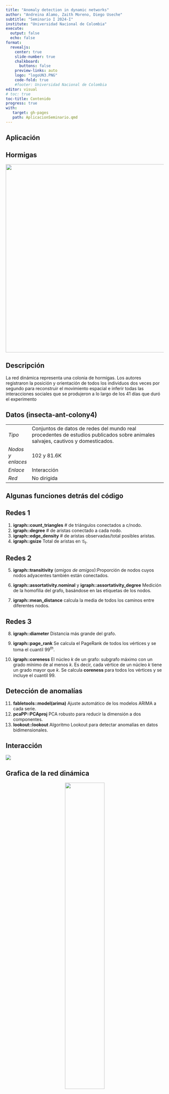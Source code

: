 ```yaml
---
title: "Anomaly detection in dynamic networks"
author: "Andreina Alamo, Zaith Moreno, Diego Useche"
subtitle: "Seminario I 2024-I"
institute: "Universidad Nacional de Colombia"
execute: 
  output: false
  echo: false
format:
  revealjs: 
    center: true
    slide-number: true
    chalkboard: 
      buttons: false
    preview-links: auto
    logo: "logoUN3.PNG"
    code-fold: true
    #footer: Universidad Nacional de Colombia
editor: visual
# toc: true
toc-title: Contenido
progress: true
with:
   target: gh-pages
   path: AplicacionSeminario.qmd
---
```


## Aplicación

::: panel-tabset
## Hormigas

![](images/AP_hormigas.png){width="599"}

## Descripción

La red dinámica representa una colonia de hormigas. Los autores registraron la posición y orientación de todos los individuos dos veces por segundo para reconstruir el movimiento espacial e inferir todas las interacciones sociales que se produjeron a lo largo de los 41 días que duró el experimento
:::

## Datos (insecta-ant-colony4)

|                   |                                                                                                                                 |
|-------------------|---------------------------------------------------------------------------------------------------------------------------------|
| *Tipo*            | Conjuntos de datos de redes del mundo real procedentes de estudios publicados sobre animales salvajes, cautivos y domesticados. |
| *Nodos y enlaces* | 102 y 81.6K                                                                                                                     |
| *Enlace*          | Interacción                                                                                                                     |
| *Red*             | No dirigida                                                                                                                     |

## Algunas funciones detrás del código

::: panel-tabset
## Redes 1

1.  **igraph::count_triangles** \# de triángulos conectados a c/nodo.
2.  **igraph::degree** \# de aristas conectado a cada nodo.
3.  **igraph::edge_density** \# de aristas observadas/total posibles aristas.
4.  **igraph::gsize** Total de aristas en $\mathcal{G}_t$.

## Redes 2

5.  **igraph::transitivity** (*amigos de amigos*):Proporción de nodos cuyos nodos adyacentes también están conectados.

6.  **igraph::assortativity.nominal** y **igraph::assortativity_degree** Medición de la homofilia del grafo, basándose en las etiquetas de los nodos.

7.  **igraph::mean_distance** calcula la media de todos los caminos entre diferentes nodos.

## Redes 3

8.  **igraph::diameter** Distancia más grande del grafo.

9.  **igraph::page_rank** Se calcula el PageRank de todos los vértices y se toma el cuantil $99^ {th }$.

10. **igraph::coreness** El núcleo $k$ de un grafo: subgrafo máximo con un grado mínimo de al menos $k$. Es decir, cada vértice de un núcleo $k$ tiene un grado mayor que $k$. Se calcula **coreness** para todos los vértices y se incluye el cuantil $99$.

## Detección de anomalías

11. **fabletools::model(arima)** Ajuste automático de los modelos ARIMA a cada serie.
12. **pcaPP::PCAproj** PCA robusto para reducir la dimensión a dos componentes.
13. **lookout::lookout** Algoritmo Lookout para detectar anomalías en datos bidimensionales.
:::

## Interacción

![](images/app_interaccion-01.png)

## Grafica de la red dinámica

::: {style="text-align: center;"}
<img src="network_animation_2.gif" style="width:50%;"/>
:::

```r
library(igraph)
library(dplyr)
library(oddnet)
library(tsibble)
library(forcats)
library(readxl)
library(readr)
```

## Aplicación a las redes de hormigas

```r
getwd()
datcol4 <- read_table("C:/Users/andre/OneDrive/Documentos/Documentos/Universidad Nacional/Seminario/Seminario I Posgrado/ADZ_AnomalyDetectionDynamicNetworks/data/insecta-ant-colony4.edges", col_names = FALSE)

trescol <- datcol4 |>
  select(-X3) |>
  dplyr::rename(day = X4)

#Datos originales, pero agrupados
ant41_red_df <- trescol |> group_by(day)
# Separados por dias (41)
ant41_red_list <-  group_split(ant41_red_df)

#edges_df <- bind_rows(edges_list)

```

```r
#| echo: true
#| output: true

networks <- list()
for (i in 1:length(ant41_red_list)) {
  gr <- graph_from_data_frame(ant41_red_list[[i]])
  networks[[i]] <- as_adjacency_matrix(gr)
}

anom <- anomalous_networks(networks,alpha = 0.05, fast = T)
anom
```

```r
# Cargar las librerías necesarias
library(dplyr)
library(readr)
library(readxl)
library(igraph)
library(ggplot2)

# Importar los datos de aristas
datcol4 <- read.table("C:/Users/andre/OneDrive/Documentos/Documentos/Universidad Nacional/Seminario/Seminario I Posgrado/ADZ_AnomalyDetectionDynamicNetworks/data/insecta-ant-colony4.edges", header = FALSE)
colnames(datcol4) <- c("from", "to", "weight", "day")

# Importar los datos de nodos
Datos_Grupos_Colonia4 <- read_excel("C:/Users/andre/OneDrive/Documentos/Documentos/Universidad Nacional/Seminario/Seminario I Posgrado/ADZ_AnomalyDetectionDynamicNetworks/data/Datos_Grupos_Colonia4.xlsx")


# Convertir las columnas from y to a character
datcol4$from <- as.character(datcol4$from)
datcol4$to <- as.character(datcol4$to)


# Convertir la columna name a character
Datos_Grupos_Colonia4$tag_id<-as.character(Datos_Grupos_Colonia4$tag_id)
# Verificar los datos de aristas
head(datcol4)

# Verificar los datos de nodos
head(Datos_Grupos_Colonia4)

colnames(Datos_Grupos_Colonia4) <- c("name","category")

# Eliminar nodos duplicados en el data frame de nodos
nodes_unique <- Datos_Grupos_Colonia4 %>%
  distinct(name, .keep_all = TRUE)

# Obtener todos los nodos presentes en las aristas
all_nodes <- unique(c(datcol4$from, datcol4$to))

# Verificar que todos los nodos están en el data frame de nodos
missing_nodes <- setdiff(all_nodes, nodes_unique$name)
if(length(missing_nodes) > 0) {
  cat("Nodos faltantes en el data frame de nodos:", missing_nodes, "\n")
}

# Crear un data frame de nodos faltantes con una categoría predeterminada
nodes_missing_df <- data.frame(name = missing_nodes, category = "unknown")

# Combinar el data frame de nodos originales con los nodos faltantes
nodes_complete <- bind_rows(nodes_unique, nodes_missing_df)

# Filtrar los datos de nodos para incluir solo los nodos presentes en las aristas
nodes_complete <- nodes_complete %>%
  filter(name %in% all_nodes)

# Crear el grafo usando igraph
graph <- graph_from_data_frame(d = datcol4, vertices = nodes_complete, directed = FALSE)

# Obtener las posiciones de los nodos usando el algoritmo Fruchterman-Reingold
layout <- layout_with_fr(graph)

# Convertir el layout a un data frame
layout_df <- as.data.frame(layout)
colnames(layout_df) <- c("x", "y")
layout_df$name <- V(graph)$name

# Unir las posiciones de los nodos con los datos de nodos
nodes_pos <- nodes_complete %>%
  left_join(layout_df, by = "name")

# Preparar los datos de aristas para ggplot2
edges_df <- datcol4 %>%
  left_join(layout_df, by = c("from" = "name")) %>%
  rename(x_from = x, y_from = y) %>%
  left_join(layout_df, by = c("to" = "name")) %>%
  rename(x_to = x, y_to = y)

```

```r
library(igraph)

# Crear una lista vacía para almacenar las redes
networks <- list()
edges_list <- list()

# Suponiendo que ant41_red_list es una lista de data frames de aristas
for (i in 1:length(ant41_red_list)) {
  # Filtrar las aristas para el día actual
  edges <- ant41_red_list[[i]]

  # Verificar y completar los nodos faltantes en las aristas
  all_nodes_in_edges <- unique(c(edges$from, edges$to))
  missing_nodes_in_edges <- setdiff(all_nodes_in_edges, nodes_complete$name)
  if(length(missing_nodes_in_edges) > 0) {
    cat("Nodos faltantes en el día", i, ":", missing_nodes_in_edges, "\n")
  }

  # Crear el gráfico usando igraph
  gr <- graph_from_data_frame(d = edges, directed = FALSE, vertices = nodes_complete)

  # Guardar el gráfico en la lista
  networks[[i]] <- gr

  # Convertir el gráfico a data frame y añadir la información de tiempo
  edges_list[[i]] <- igraph::as_data_frame(gr, what = "edges") %>%
    mutate(time = unique(edges$day))
}

# Unir todos los data frames de enlaces en uno solo
edges_df <- bind_rows(edges_list)

# Crear el data frame de nodos con categorías
nodes <- igraph::as_data_frame(networks[[1]], what = "vertices")
# Asegurarnos de que el data frame de nodos tiene la columna de categoría
# Convertir la columna 'name' en 'nodes' a tipo 'character'
nodes <- nodes %>%
  mutate(name = as.character(name))

# Convertir la columna 'name' en 'Datos_Grupos_Colonia4' a tipo 'character'
Datos_Grupos_Colonia4 <- Datos_Grupos_Colonia4 %>%
  mutate(name = as.character(name))

# Realizar la unión de datos
nodes <- nodes %>%
  left_join(Datos_Grupos_Colonia4, by = "name")

library(ggraph)
library(gganimate)
library(tidygraph)
library(ggplot2)

# # Convertir edges_df en un grafo para ggraph
# graph_tbl <- as_tbl_graph(edges_df, directed = FALSE)
# 
# # Asegurarnos de que el data frame de nodos esté integrado en el grafo
# graph_tbl <- graph_tbl %>%
#   activate(nodes) %>%
#   left_join(Datos_Grupos_Colonia4, by = "name")
# 
# # Crear el gráfico animado
# p <- ggraph(graph_tbl, layout = 'fr') + 
#   geom_edge_link(aes(frame = time), alpha = 0.8, color = 'grey88') + 
#   geom_node_point(aes(color = category), size = 5) + 
#   scale_color_manual(values = c("F" = "indianred", "N" = "navy", "C" = "gold3", "unknown" = "grey20")) + 
#   theme_void()
# 
# # Añadir animación
# animated_plot <- p + transition_time(time) + labs(title = "Día: {frame_time}")
# 
# animate(animated_plot, renderer = gifski_renderer("network_animation_2.gif"))


```

## Gráfica de las probabilidades condicionales

```r
#| output: true
# tema ggplot 

library(ggplot2)
mitema <- 
  theme(
    plot.title=element_text(family="sans",face="bold",size=16,vjust=0.5,hjust=0.5,
                            color="black",angle=0),
    axis.title.x=element_text(family="sans",face="bold",size=14,vjust=0.5,hjust=0.5,
                              color="gray23",angle=0),
    axis.title.y=element_text(family="sans",face="bold",size=14,vjust=0.5,hjust=0.5,
                              color="gray23",angle=90),
    axis.text.x=element_text(family="sans",face="italic",size=10,vjust=0.5,hjust=0.5,
                             color="gray22",angle=0),
    axis.text.y=element_text(family="sans",face="italic",size=10,vjust=0.5,hjust=0.5,
                             color="gray22",angle=0),
    panel.background=element_rect(fill="gray95"),
    panel.grid.major=element_line(color="gray85",size=1),
    panel.grid.minor=element_line(color="gray85",size=0.5),
    legend.title = element_text(family = "sans",face = "bold", size = 12, color = "Black"),
    legend.text = element_text(family = "sans",face="italic",size=10,color="gray25",angle=0))

prob_outlier <-anom$outlier_probability

ggplot() + geom_point(aes(x=1:41,y=prob_outlier), color="darkblue", size=2, shape=1) + geom_line(aes(x=1:41,y=prob_outlier), color="blue4", size=0.6, alpha=0.5) + geom_hline(yintercept = 0.05, linetype=2, color=2) + labs(title = "Probabilidad condicional",x="Tiempo",y="Prob. Outlier" ) + mitema +  scale_x_continuous(breaks = seq(1,41,2))

```

## Red anómala día 12

::: {style="text-align: center;"}
<img src="anomalous_network_12.png" style="width:75%;"/>
:::

```r
#| echo: false
 library(dplyr)
#  
#  # Especificar el tiempo que deseas graficar
#  # selected_time <- 12
#  
#  # Filtrar los datos de aristas para el tiempo seleccionado
#  edges_df_time <- edges_df[edges_df$time==12,]
#  
#  # Filtrar los datos de nodos para los nodos que aparecen en el tiempo seleccionado
#  nodes_time <- nodes %>%
#    filter(name %in% unique(c(edges_df_time$from, edges_df_time$to)))
#  
#  library(ggraph)
#  library(tidygraph)
#  library(ggplot2)
#  
#  # Convertir el data frame filtrado en un grafo
#  graph_tbl_time <- as_tbl_graph(edges_df_time, directed = FALSE)
#  
#  # Asegurarnos de que el data frame de nodos esté integrado en el grafo
#  graph_tbl_time <- graph_tbl_time %>%
#    activate(nodes) %>%
#    left_join(nodes_time, by = "name")
#  
#  # Crear el gráfico para el tiempo específico con ajustes estéticos
#  p_time <- ggraph(graph_tbl_time, layout = 'fr') + 
#  geom_edge_link(aes(), alpha = 0.8, color = 'grey88') + 
#    geom_node_point(aes(color = category.x), size = 5) + 
#    scale_color_manual(values = c("F" = "indianred", "N" = "navy", "C" = "gold3", "unknown" = "grey20")) + 
#    theme_void() + 
#    theme(
#      legend.position = "right",
#      plot.title = element_text(hjust = 0.5, size = 16, face = "bold"),
#      plot.subtitle = element_text(hjust = 0.5, size = 12)
#    ) +
#    labs(
#      title = "Network Visualization",
#      subtitle = paste("Day:", selected_time),
#      color = "Category"
#    )
#  
#  # Mostrar el gráfico
#  print(p_time)
#  
#  library(ggplot2)
#  library(igraph)
#  
#  # Crear el grafo usando igraph
#  graph_time <- graph_from_data_frame(d = edges_df_time, vertices = nodes_time, directed = FALSE)
#  
#  # Obtener las posiciones de los nodos usando el algoritmo Fruchterman-Reingold
#  layout <- layout_with_fr(graph_time)
#  
#  # Convertir el layout a un data frame
#  layout_df <- as.data.frame(layout)
#  colnames(layout_df) <- c("x", "y")
#  layout_df$name <- V(graph_time)$name
#  
#  # Unir las posiciones de los nodos con los datos de nodos
#  nodes_pos <- nodes_time %>%
#    left_join(layout_df, by = "name")
#  
#  # Preparar los datos de aristas para ggplot2
#  edges_df_time <- edges_df_time %>%
#    left_join(layout_df, by = c("from" = "name")) %>%
#    rename(x_from = x, y_from = y) %>%
#    left_join(layout_df, by = c("to" = "name")) %>%
#    rename(x_to = x, y_to = y)
#  
#  # Crear el gráfico con ggplot2
#  p_time_ggplot <- ggplot() +
#    geom_segment(data = edges_df_time, aes(x = x_from, y = y_from, xend = x_to, yend = y_to), color = "grey88", alpha = 0.8) +
#    geom_point(data = nodes_pos, aes(x = x, y = y, color = category.y), size = 5) +
#    scale_color_manual(values = c("F" = "indianred", "N" = "navy", "C" = "gold3", "unknown" = "grey20")) +
#    theme_void() +
#    theme(
#      legend.position = "right",
#      plot.title = element_text(hjust = 0.5, size = 16, face = "bold"),
#      plot.subtitle = element_text(hjust = 0.5, size = 12)
#    ) +
#    labs(
#      title = "Network Visualization",
#      subtitle = paste("Day:", selected_time),
#      color = "Category"
#    )
#  
#  # Mostrar el gráfico
#  print(p_time_ggplot)
# 
# ggsave("anomalous_network_12.png",width=12,height=9)

```

```r
#| echo: false

plot(anom$kde)
plot(anom$lookde)
plot(anom$outlier_scores)
plot(anom$bandwidth)
plot(anom$data)
```

## Bibliografía {.smaller}

-   Akoglu, L., Tong, H. & Koutra, D. (2015), ‘Graph based anomaly detection and description: A survey’, *Data Mining and Knowledge Discovery* 29(3), 626–688.
-   Albert, R. & Barabasi, A.-L. (2002), ‘Statistical mechanics of complex networks’, *Reviews of modern physics* 74(1), 47.
-   Almquist, Z. W. & Butts, C. T. (2013), ‘Dynamic network logistic regression: A logistic choice analysis of inter- and intra-group blog citation dynamics in the 2004 US presidential election’, *Political Analysis* 21(4), 430–448.
-   Barabasi, A.-L. & Albert, R. (1999), ‘Emergence of scaling in random networks’, *Science* 286(5439), 509–512.

# ¡Gracias!
